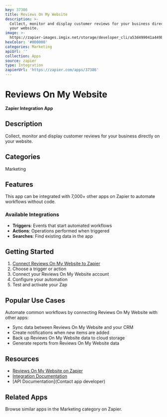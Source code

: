 ```yaml
---
key: 37386
title: Reviews On My Website
description: >-
  Collect, monitor and display customer reviews for your business directly on
  your website.
image: >-
  https://zapier-images.imgix.net/storage/developer_cli/a53d499041a449b5f317c095b43279c1.png?auto=format%2Ccompress&ixlib=python-3.0.0&q=50
hexColor: '#000000'
categories: Marketing
apiUrl: ''
collection: Apps
source: zapier
type: Integration
zapierUrl: 'https://zapier.com/apps/37386'
---
```

# Reviews On My Website

**Zapier Integration App**

## Description

Collect, monitor and display customer reviews for your business directly on your website.

## Categories

Marketing

## Features

This app can be integrated with 7,000+ other apps on Zapier to automate workflows without code.

### Available Integrations

- **Triggers**: Events that start automated workflows
- **Actions**: Operations performed when triggered
- **Searches**: Find existing data in the app

## Getting Started

1. [Connect Reviews On My Website to Zapier](https://zapier.com/apps/37386)
2. Choose a trigger or action
3. Connect your Reviews On My Website account
4. Configure your automation
5. Test and activate your Zap

## Popular Use Cases

Automate common workflows by connecting Reviews On My Website with other apps:

- Sync data between Reviews On My Website and your CRM
- Create notifications when new items are added
- Back up Reviews On My Website data to cloud storage
- Generate reports from Reviews On My Website data

## Resources

- [Reviews On My Website on Zapier](https://zapier.com/apps/37386)
- [Integration Documentation](https://zapier.com/apps/37386/integrations)
- [API Documentation](Contact app developer)

## Related Apps

Browse similar apps in the Marketing category on Zapier.
